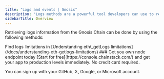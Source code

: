 ---
title: "Logs and events | Gnosis"
description: "Logs methods are a powerful tool developers can use to retrieve information about smart contracts, transactions, and events on a blockchain."
sidebarTitle: Overview
---

Retrieving logs information from the Gnosis Chain can be done by using the following methods:

<CardGroup cols={2}>
  <Card title="eth_getLogs" icon="angle-right" iconType="solid" href="/reference/gnosis_node_api/logs_and_events/eth_getLogs" horizontal/>
  <Card title="eth_newFilter" icon="angle-right" iconType="solid" href="/reference/gnosis_node_api/logs_and_events/eth_newFilter" horizontal/>
</CardGroup>

<Info>
  Find logs limitations in [Understanding eth\_getLogs limitations](/docs/understanding-eth-getlogs-limitations)
</Info>

<Check>
  ### Get you own node endpoint today
  [Start for free](https://console.chainstack.com/) and get your app to production levels immediately. No credit card required.

  You can sign up with your GitHub, X, Google, or Microsoft account.
</Check>
